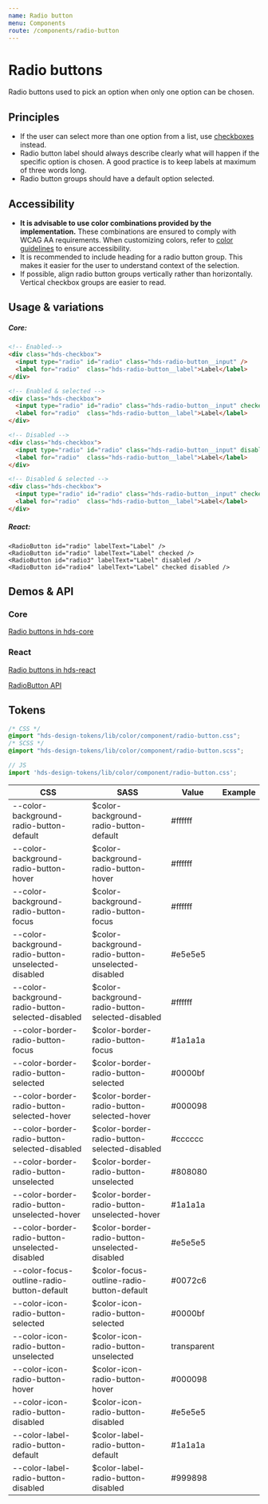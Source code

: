 ```yaml
---
name: Radio button
menu: Components
route: /components/radio-button
---
```




# Radio buttons

Radio buttons used to pick an option when only one option can be chosen. 

## Principles

- If the user can select more than one option from a list, use [checkboxes](/components/checkbox) instead.
- Radio button label should always describe clearly what will happen if the specific option is chosen. A good practice is to keep labels at maximum of three words long.
- Radio button groups should have a default option selected.

## Accessibility

- **It is advisable to use color combinations provided by the implementation.** These combinations are ensured to comply with WCAG AA requirements. When customizing colors, refer to [color guidelines](/) to ensure accessibility.
- It is recommended to include heading for a radio button group. This makes it easier for the user to understand context of the selection.
- If possible, align radio button groups vertically rather than horizontally. Vertical checkbox groups are easier to read.

## Usage & variations

<Playground>
  <RadioButton id="radio" labelText="Label" />
  <RadioButton id="radio2" labelText="Label" checked />
  <RadioButton id="radio3" labelText="Label" disabled />
  <RadioButton id="radio4" labelText="Label" checked disabled />
</Playground>

##### Core:
```html
<!-- Enabled-->
<div class="hds-checkbox">
  <input type="radio" id="radio" class="hds-radio-button__input" />
  <label for="radio"  class="hds-radio-button__label">Label</label>
</div>

<!-- Enabled & selected -->
<div class="hds-checkbox">
  <input type="radio" id="radio" class="hds-radio-button__input" checked />
  <label for="radio"  class="hds-radio-button__label">Label</label>
</div>

<!-- Disabled -->
<div class="hds-checkbox">
  <input type="radio" id="radio" class="hds-radio-button__input" disabled />
  <label for="radio"  class="hds-radio-button__label">Label</label>
</div>

<!-- Disabled & selected -->
<div class="hds-checkbox">
  <input type="radio" id="radio" class="hds-radio-button__input" checked disabled />
  <label for="radio"  class="hds-radio-button__label">Label</label>
</div>
```

##### React:
```tsx
<RadioButton id="radio" labelText="Label" />
<RadioButton id="radio" labelText="Label" checked />
<RadioButton id="radio3" labelText="Label" disabled />
<RadioButton id="radio4" labelText="Label" checked disabled />
```

## Demos & API

### Core

[Radio buttons in hds-core](/storybook/core/?path=/story/radiobutton--default)

### React

[Radio buttons in hds-react](/storybook/react/?path=/story/components-radiobutton--default)

[RadioButton API](/storybook/react/?path=/docs/components-radiobutton--default)

## Tokens

```css
/* CSS */
@import "hds-design-tokens/lib/color/component/radio-button.css";
/* SCSS */
@import "hds-design-tokens/lib/color/component/radio-button.scss";
```
```js
// JS
import 'hds-design-tokens/lib/color/component/radio-button.css';
```

CSS                                                 | SASS                                               | Value       | Example
--------------------------------------------------- | -------------------------------------------------- | ----------- | ------------------------------------------------------------------ |
--color-background-radio-button-default             | $color-background-radio-button-default             | #ffffff     | <ColorBox color="var(--color-background-radio-button-default)" />            |
--color-background-radio-button-hover               | $color-background-radio-button-hover               | #ffffff     | <ColorBox color="var(--color-background-radio-button-hover)" />              |
--color-background-radio-button-focus               | $color-background-radio-button-focus               | #ffffff     | <ColorBox color="var(--color-background-radio-button-focus)" />              |
--color-background-radio-button-unselected-disabled | $color-background-radio-button-unselected-disabled | #e5e5e5     | <ColorBox color="var(--color-background-radio-button-unselected-disabled" /> |
--color-background-radio-button-selected-disabled   | $color-background-radio-button-selected-disabled   | #ffffff     | <ColorBox color="var(--color-background-radio-button-selected-disabled)" />  |
--color-border-radio-button-focus                   | $color-border-radio-button-focus                   | #1a1a1a     | <ColorBox color="var(--color-border-radio-button-focus)" />                  |
--color-border-radio-button-selected                | $color-border-radio-button-selected                | #0000bf     | <ColorBox color="var(--color-border-radio-button-selected)" />               |
--color-border-radio-button-selected-hover          | $color-border-radio-button-selected-hover          | #000098     | <ColorBox color="var(--color-border-radio-button-selected-hover)" />         |
--color-border-radio-button-selected-disabled       | $color-border-radio-button-selected-disabled       | #cccccc     | <ColorBox color="var(--color-border-radio-button-selected-disabled)" />      |
--color-border-radio-button-unselected              | $color-border-radio-button-unselected              | #808080     | <ColorBox color="var(--color-border-radio-button-unselected)" />             |
--color-border-radio-button-unselected-hover        | $color-border-radio-button-unselected-hover        | #1a1a1a     | <ColorBox color="var(--color-border-radio-button-unselected-hover)" />       |
--color-border-radio-button-unselected-disabled     | $color-border-radio-button-unselected-disabled     | #e5e5e5     | <ColorBox color="var(--color-border-radio-button-unselected-disabled)" />    |
--color-focus-outline-radio-button-default          | $color-focus-outline-radio-button-default          | #0072c6     | <ColorBox color="var(--color-focus-outline-radio-button-default)" />         |
--color-icon-radio-button-selected                  | $color-icon-radio-button-selected                  | #0000bf     | <ColorBox color="var(--color-icon-radio-button-selected)" />                 |
--color-icon-radio-button-unselected                | $color-icon-radio-button-unselected                | transparent | <ColorBox color="var(--color-icon-radio-button-unselected)" />               |
--color-icon-radio-button-hover                     | $color-icon-radio-button-hover                     | #000098     | <ColorBox color="var(--color-icon-radio-button-hover)" />                    |
--color-icon-radio-button-disabled                  | $color-icon-radio-button-disabled                  | #e5e5e5     | <ColorBox color="var(--color-icon-radio-button-disabled)" />                 |
--color-label-radio-button-default                  | $color-label-radio-button-default                  | #1a1a1a     | <ColorBox color="var(--color-label-radio-button-default)" />                 |
--color-label-radio-button-disabled                 | $color-label-radio-button-disabled                 | #999898     | <ColorBox color="var(--color-label-radio-button-disabled)" />                |
